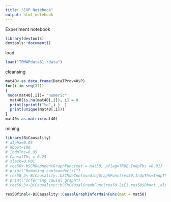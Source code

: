 ```yaml
---
title: "EXP Notebook"
output: html_notebook
---
```


Experiment notebook
```r
library(devtools)
devtools::document()
```

load
```r
load("TPMAPdata61.rdata")
```
cleansing
```r
mat40<-as.data.frame(DataTProv40$P)
for(i in seq(31))
{
 mode(mat40[,i])= "numeric"
  mat40[is.na(mat40[,i]), i] = 0
  print(sprintf("%d",i )  )
  print(unique(mat40[,i]))
}
mat40<-as.matrix(mat40)
```
mining
```r
library(BiCausality)
# alpha=0.05
# nboot=100
# IndpThs=0.05
# CausalThs = 0.25
# slack=0.001
# res50<-bSCMDepndentGraphFunc(mat = mat50, pflag=TRUE,IndpThs =0.01)
# print("Removing confounder(s)")
# res50_2<-BiCausality::bSCMdeConfoundingGraphFunc(res50,IndpThs=IndpThs,alpha=alpha)
# print("Inferring causal graph")
# res50_3<-BiCausality::bSCMCausalGraphFunc(res50_2$E1,res50$Dboot ,alpha=alpha,SignThs=IndpThs,CausalThs = CausalThs,slack=slack)

res50final<-BiCausality::CausalGraphInferMainFunc(mat = mat50)
```

